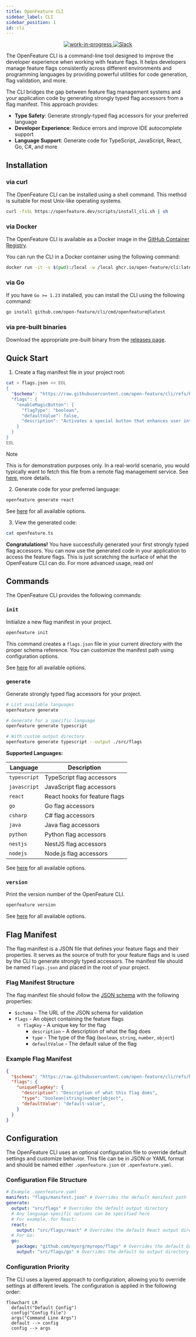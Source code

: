 ```yaml
---
title: OpenFeature CLI
sidebar_label: CLI
sidebar_position: 1
id: cli
---
```


<p align="center" class="github-badges">
  <a href="https://github.com/orgs/open-feature/projects/17">
    <img alt="work-in-progress" src="https://img.shields.io/badge/status-WIP-yellow" />
  </a>
  <a href="https://cloud-native.slack.com/archives/C07DY4TUDK6">
    <img alt="Slack" src="https://img.shields.io/badge/slack-%40cncf%2Fopenfeature-brightgreen?style=flat&logo=slack" />
  </a>
</p>

The OpenFeature CLI is a command-line tool designed to improve the developer experience when working with feature flags.
It helps developers manage feature flags consistently across different environments and programming languages by providing powerful utilities for code generation, flag validation, and more.

The CLI bridges the gap between feature flag management systems and your application code by generating strongly typed flag accessors from a flag manifest. This approach provides:

- **Type Safety**: Generate strongly-typed flag accessors for your preferred language
- **Developer Experience**: Reduce errors and improve IDE autocomplete support
- **Language Support**: Generate code for TypeScript, JavaScript, React, Go, C#, and more

## Installation

### via curl

The OpenFeature CLI can be installed using a shell command.
This method is suitable for most Unix-like operating systems.

```bash
curl -fsSL https://openfeature.dev/scripts/install_cli.sh | sh
```

### via Docker

The OpenFeature CLI is available as a Docker image in the [GitHub Container Registry](https://github.com/open-feature/cli/pkgs/container/cli).

You can run the CLI in a Docker container using the following command:

```bash
docker run -it -v $(pwd):/local -w /local ghcr.io/open-feature/cli:latest
```

### via Go

If you have `Go >= 1.23` installed, you can install the CLI using the following command:

```bash
go install github.com/open-feature/cli/cmd/openfeature@latest
```

### via pre-built binaries

Download the appropriate pre-built binary from the [releases page](https://github.com/open-feature/cli/releases).

## Quick Start

1. Create a flag manifest file in your project root:

```bash
cat > flags.json << EOL
{
  "$schema": "https://raw.githubusercontent.com/open-feature/cli/refs/heads/main/schema/v0/flag-manifest.json",
  "flags": {
    "enableMagicButton": {
      "flagType": "boolean",
      "defaultValue": false,
      "description": "Activates a special button that enhances user interaction with magical, intuitive functionalities."
    }
  }
}
EOL
```

> [!NOTE]
> This is for demonstration purposes only.
> In a real-world scenario, you would typically want to fetch this file from a remote flag management service.
> See [here](https://github.com/open-feature/cli/issues/3), more details.

2. Generate code for your preferred language:

```bash
openfeature generate react
```

See [here](https://github.com/open-feature/cli/blob/main/docs/commands/openfeature_generate.md) for all available options.

3. View the generated code:

```bash
cat openfeature.ts
```

**Congratulations!**
You have successfully generated your first strongly typed flag accessors.
You can now use the generated code in your application to access the feature flags.
This is just scratching the surface of what the OpenFeature CLI can do.
For more advanced usage, read on!

## Commands

The OpenFeature CLI provides the following commands:

### `init`

Initialize a new flag manifest in your project.

```bash
openfeature init
```

This command creates a `flags.json` file in your current directory with the proper schema reference.
You can customize the manifest path using configuration options.

See [here](https://github.com/open-feature/cli/blob/main/docs/commands/openfeature_init.md) for all available options.

### `generate`

Generate strongly typed flag accessors for your project.

```bash
# List available languages
openfeature generate

# Generate for a specific language
openfeature generate typescript

# With custom output directory
openfeature generate typescript --output ./src/flags
```

**Supported Languages:**

| Language | Description |
|----------|-------------|
| `typescript` | TypeScript flag accessors |
| `javascript` | JavaScript flag accessors |
| `react` | React hooks for feature flags |
| `go` | Go flag accessors |
| `csharp` | C# flag accessors |
| `java` | Java flag accessors |
| `python` | Python flag accessors |
| `nestjs` | NestJS flag accessors |
| `nodejs` | Node.js flag accessors |

See [here](https://github.com/open-feature/cli/blob/main/docs/commands/openfeature_generate.md) for all available options.

### `version`

Print the version number of the OpenFeature CLI.

```bash
openfeature version
```

See [here](https://github.com/open-feature/cli/blob/main/docs/commands/openfeature_version.md) for all available options.

## Flag Manifest

The flag manifest is a JSON file that defines your feature flags and their properties.
It serves as the source of truth for your feature flags and is used by the CLI to generate strongly typed accessors.
The manifest file should be named `flags.json` and placed in the root of your project.

### Flag Manifest Structure

The flag manifest file should follow the [JSON schema](https://raw.githubusercontent.com/open-feature/cli/refs/heads/main/schema/v0/flag-manifest.json) with the following properties:

- `$schema` - The URL of the JSON schema for validation
- `flags` - An object containing the feature flags
  - `flagKey` - A unique key for the flag
    - `description` - A description of what the flag does
    - `type` - The type of the flag (`boolean`, `string`, `number`, `object`)
    - `defaultValue` - The default value of the flag

### Example Flag Manifest

```json
{
  "$schema": "https://raw.githubusercontent.com/open-feature/cli/refs/heads/main/schema/v0/flag-manifest.json",
  "flags": {
    "uniqueFlagKey": {
      "description": "Description of what this flag does",
      "type": "boolean|string|number|object",
      "defaultValue": "default-value",
    }
  }
}
```

## Configuration

The OpenFeature CLI uses an optional configuration file to override default settings and customize behavior.
This file can be in JSON or YAML format and should be named either `.openfeature.json` or `.openfeature.yaml`.

### Configuration File Structure

```yaml
# Example .openfeature.yaml
manifest: "flags/manifest.json" # Overrides the default manifest path
generate:
  output: "src/flags" # Overrides the default output directory
  # Any language-specific options can be specified here
  # For example, for React:
  react:
    output: "src/flags/react" # Overrides the default React output directory
  # For Go:
  go:
    package: "github.com/myorg/myrepo/flags" # Overrides the default Go package name
    output: "src/flags/go" # Overrides the default Go output directory
```

### Configuration Priority

The CLI uses a layered approach to configuration, allowing you to override settings at different levels.
The configuration is applied in the following order:

```mermaid
flowchart LR
  default("Default Config")
  config("Config File")
  args("Command Line Args")
  default --> config
  config --> args
```

